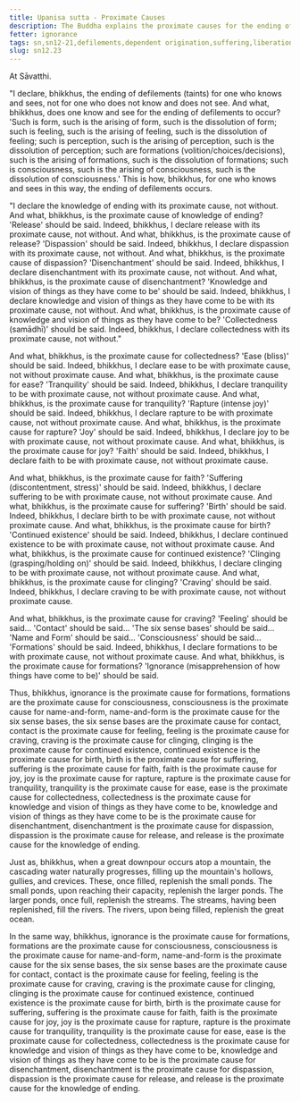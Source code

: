 ```yaml
---
title: Upanisa sutta - Proximate Causes
description: The Buddha explains the proximate causes for the ending of defilements. The twelve factors leading to the ending of defilements are explained along with twelve factors that lead to suffering.
fetter: ignorance
tags: sn,sn12-21,defilements,dependent origination,suffering,liberation
slug: sn12.23
---
```


At Sāvatthi.

"I declare, bhikkhus, the ending of defilements (taints) for one who knows and sees, not for one who does not know and does not see. And what, bhikkhus, does one know and see for the ending of defilements to occur? 'Such is form, such is the arising of form, such is the dissolution of form; such is feeling, such is the arising of feeling, such is the dissolution of feeling; such is perception, such is the arising of perception, such is the dissolution of perception; such are formations (volition/choices/decisions), such is the arising of formations, such is the dissolution of formations; such is consciousness, such is the arising of consciousness, such is the dissolution of consciousness.' This is how, bhikkhus, for one who knows and sees in this way, the ending of defilements occurs.

"I declare the knowledge of ending with its proximate cause, not without. And what, bhikkhus, is the proximate cause of knowledge of ending? 'Release' should be said. Indeed, bhikkhus, I declare release with its proximate cause, not without. And what, bhikkhus, is the proximate cause of release? 'Dispassion' should be said. Indeed, bhikkhus, I declare dispassion with its proximate cause, not without. And what, bhikkhus, is the proximate cause of dispassion? 'Disenchantment' should be said. Indeed, bhikkhus, I declare disenchantment with its proximate cause, not without. And what, bhikkhus, is the proximate cause of disenchantment? 'Knowledge and vision of things as they have come to be' should be said. Indeed, bhikkhus, I declare knowledge and vision of things as they have come to be with its proximate cause, not without. And what, bhikkhus, is the proximate cause of knowledge and vision of things as they have come to be? 'Collectedness (samādhī)' should be said. Indeed, bhikkhus, I declare collectedness with its proximate cause, not without."

And what, bhikkhus, is the proximate cause for collectedness? 'Ease (bliss)' should be said. Indeed, bhikkhus, I declare ease to be with proximate cause, not without proximate cause. And what, bhikkhus, is the proximate cause for ease? 'Tranquility' should be said. Indeed, bhikkhus, I declare tranquility to be with proximate cause, not without proximate cause. And what, bhikkhus, is the proximate cause for tranquility? 'Rapture (intense joy)' should be said. Indeed, bhikkhus, I declare rapture to be with proximate cause, not without proximate cause. And what, bhikkhus, is the proximate cause for rapture? 'Joy' should be said. Indeed, bhikkhus, I declare joy to be with proximate cause, not without proximate cause. And what, bhikkhus, is the proximate cause for joy? 'Faith' should be said. Indeed, bhikkhus, I declare faith to be with proximate cause, not without proximate cause.

And what, bhikkhus, is the proximate cause for faith? 'Suffering (discontentment, stress)' should be said. Indeed, bhikkhus, I declare suffering to be with proximate cause, not without proximate cause. And what, bhikkhus, is the proximate cause for suffering? 'Birth' should be said. Indeed, bhikkhus, I declare birth to be with proximate cause, not without proximate cause. And what, bhikkhus, is the proximate cause for birth? 'Continued existence' should be said. Indeed, bhikkhus, I declare continued existence to be with proximate cause, not without proximate cause. And what, bhikkhus, is the proximate cause for continued existence? 'Clinging (grasping/holding on)' should be said. Indeed, bhikkhus, I declare clinging to be with proximate cause, not without proximate cause. And what, bhikkhus, is the proximate cause for clinging? 'Craving' should be said. Indeed, bhikkhus, I declare craving to be with proximate cause, not without proximate cause.

And what, bhikkhus, is the proximate cause for craving? 'Feeling' should be said... 'Contact' should be said... 'The six sense bases' should be said... 'Name and Form' should be said... 'Consciousness' should be said... 'Formations' should be said. Indeed, bhikkhus, I declare formations to be with proximate cause, not without proximate cause. And what, bhikkhus, is the proximate cause for formations? 'Ignorance (misapprehension of how things have come to be)' should be said.

Thus, bhikkhus, ignorance is the proximate cause for formations, formations are the proximate cause for consciousness, consciousness is the proximate cause for name-and-form, name-and-form is the proximate cause for the six sense bases, the six sense bases are the proximate cause for contact, contact is the proximate cause for feeling, feeling is the proximate cause for craving, craving is the proximate cause for clinging, clinging is the proximate cause for continued existence, continued existence is the proximate cause for birth, birth is the proximate cause for suffering, suffering is the proximate cause for faith, faith is the proximate cause for joy, joy is the proximate cause for rapture, rapture is the proximate cause for tranquility, tranquility is the proximate cause for ease, ease is the proximate cause for collectedness, collectedness is the proximate cause for knowledge and vision of things as they have come to be, knowledge and vision of things as they have come to be is the proximate cause for disenchantment, disenchantment is the proximate cause for dispassion, dispassion is the proximate cause for release, and release is the proximate cause for the knowledge of ending.

Just as, bhikkhus, when a great downpour occurs atop a mountain, the cascading water naturally progresses, filling up the mountain's hollows, gullies, and crevices. These, once filled, replenish the small ponds. The small ponds, upon reaching their capacity, replenish the larger ponds. The larger ponds, once full, replenish the streams. The streams, having been replenished, fill the rivers. The rivers, upon being filled, replenish the great ocean.

In the same way, bhikkhus, ignorance is the proximate cause for formations, formations are the proximate cause for consciousness, consciousness is the proximate cause for name-and-form, name-and-form is the proximate cause for the six sense bases, the six sense bases are the proximate cause for contact, contact is the proximate cause for feeling, feeling is the proximate cause for craving, craving is the proximate cause for clinging, clinging is the proximate cause for continued existence, continued existence is the proximate cause for birth, birth is the proximate cause for suffering, suffering is the proximate cause for faith, faith is the proximate cause for joy, joy is the proximate cause for rapture, rapture is the proximate cause for tranquility, tranquility is the proximate cause for ease, ease is the proximate cause for collectedness, collectedness is the proximate cause for knowledge and vision of things as they have come to be, knowledge and vision of things as they have come to be is the proximate cause for disenchantment, disenchantment is the proximate cause for dispassion, dispassion is the proximate cause for release, and release is the proximate cause for the knowledge of ending.